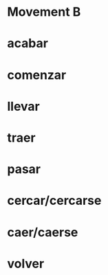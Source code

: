 # Movement B {.unnumbered}

::: {.panel-tabset}

# acabar

# comenzar

# llevar

# traer

# pasar

# cercar/cercarse

# caer/caerse

# volver

:::